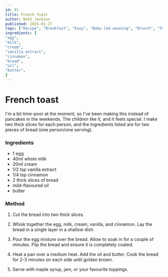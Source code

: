 ```yaml
---
id: 81
title: French toast
author: Beth Jackson
published: 2025-01-27
tags: ["Recipe", "Breakfast", "Easy", "Baby-led weaning", "Brunch", "For children", "Quick"]
ingredients: [
"egg",
"milk",
"cream",
"vanilla extract",
"cinnamon",
"bread",
"oil",
"butter",
]
---
```


# French toast

<BlogTextWrapper>

I'm a bit time-poor at the moment, so I've been making this instead of pancakes in the weekends. The children like it, and it feels special. I make two thick slices for each person, and the ingredients listed are for two pieces of bread (one person/one serving).

</BlogTextWrapper>

<BlogTextWrapper>

### Ingredients

- 1 egg
- 40ml whole milk
- 20ml cream
- 1/2 tsp vanilla extract
- 1/4 tsp cinnamon
- 2 thick slices of bread
- mild-flavoured oil
- butter

</BlogTextWrapper>

<BlogTextWrapper>

### Method

1. Cut the bread into two thick slices.

2. Whisk together the egg, milk, cream, vanilla, and cinnamon. Lay the bread in a single layer in a shallow dish.

3. Pour the egg mixture over the bread. Allow to soak in for a couple of minutes. Flip the bread and ensure it is completely coated.

4. Heat a pan over a medium heat. Add the oil and butter. Cook the bread for 2-3 minutes on each side until golden brown.

5. Serve with maple syrup, jam, or your favourite toppings.

</BlogTextWrapper>

<ClickableTags tags={tags} />
